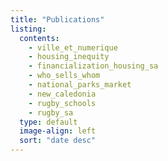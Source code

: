 ```yaml
---
title: "Publications"
listing:
  contents: 
    - ville_et_numerique
    - housing_inequity
    - financialization_housing_sa
    - who_sells_whom
    - national_parks_market
    - new_caledonia
    - rugby_schools
    - rugby_sa
  type: default
  image-align: left
  sort: "date desc"
---
```

